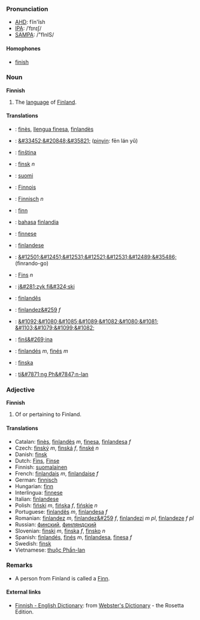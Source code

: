===Pronunciation===
*[[w:AHD|AHD]]: fĭn'ĭsh
*[[w:IPA|IPA]]: /ˈfɪnɪʃ/
*[[w:SAMPA|SAMPA]]: /"fInIS/

====Homophones====
*[[finish]]

===Noun===
'''Finnish'''

# The [[language]] of [[Finland]].

====Translations====
*{{msg:ca}}: [[finès]], [[llengua finesa]], [[finlandès]]
*{{msg:zh}}: [[&#33452;&#20848;&#35821;]] ([[pinyin]]: f&#275;n lán y&#468;)
*{{msg:cs}}: [[finština]]
*{{msg:da}}: [[finsk]] ''n''
*{{msg:fi}}: [[suomi]]
*{{msg:fr}}: [[Finnois]]
*{{msg:de}}: [[Finnisch]] ''n''
*{{msg:hu}}: [[finn]]
*{{msg:id}}: [[bahasa]] [[finlandia]]
*{{msg:ia}}: [[finnese]]
*{{msg:it}}: [[finlandese]]
*{{msg:ja}}: [[&#12501;&#12451;&#12531;&#12521;&#12531;&#12489;]][[&#35486;]] (finrando-go)
*{{msg:nl}}: [[Fins]] ''n''
*{{msg:pl}}: [[j&#281;zyk fi&#324;ski]]
*{{msg:pt}}: [[finlandês]]
*{{msg:ro}}: [[finlandez&#259]] ''f''
*{{msg:ru}}: [[&#1092;&#1080;&#1085;&#1089;&#1082;&#1080;&#1081; &#1103;&#1079;&#1099;&#1082;]]
*{{msg:sl}}: [[finš&#269;ina]]
*{{msg:es}}: [[finlandés]] ''m'', [[finés]] ''m''
*{{msg:sv}}: [[finska]]
*{{msg:vi}}: [[ti&#7871;ng Ph&#7847;n-lan]]

===Adjective===
'''Finnish'''

# Of or pertaining to Finland.

====Translations====
*Catalan: [[finès]], [[finlandès]] ''m'', [[finesa]], [[finlandesa]] ''f''
*Czech: [[finský]] ''m'', [[finská]] ''f'', [[finské]] ''n''
*Danish: [[finsk]]
*Dutch: [[Fins]], [[Finse]]
*Finnish: [[suomalainen]]
*French: [[finlandais]] ''m'', [[finlandaise]] ''f''
*German: [[finnisch]]
*Hungarian: [[finn]]
*Interlingua: [[finnese]]
*Italian: [[finlandese]]
*Polish: [[fiński]] ''m'', [[fińska]] ''f'', [[fińskie]] ''n''
*Portuguese: [[finlandês]] ''m'', [[finlandesa]] ''f''
*Romanian: [[finlandez]] ''m'', [[finlandez&#259]] ''f'', [[finlandezi]] ''m pl'', [[finlandeze]] ''f pl''
*Russian: [[финский]], [[финляндский]]
*Slovenian: [[finski]] ''m'', [[finska]] ''f'', [[finsko]] ''n''
*Spanish: [[finlandés]], [[finés]] ''m'', [[finlandesa]], [[finesa]] ''f''
*Swedish: [[finsk]]
*Vietnamese: [[thuộc Phần-lan]]

=== Remarks ===
* A person from Finland is called a [[Finn]].

==== External links====
*[http://www.websters-online-dictionary.org/definition/Finnish-english/ Finnish - English Dictionary]: from [http://www.websters-online-dictionary.org/ Webster's Dictionary] - the Rosetta Edition.